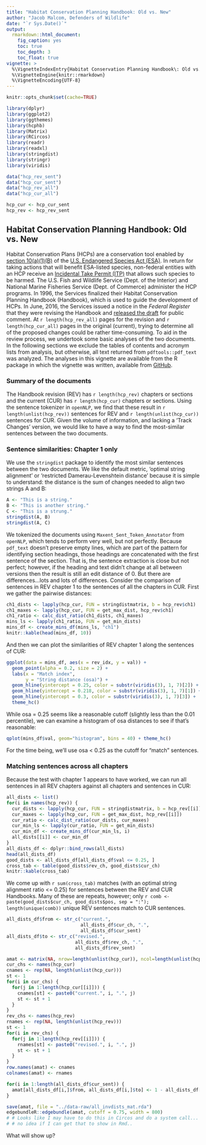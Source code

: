 ```yaml
---
title: "Habitat Conservation Planning Handbook: Old vs. New"
author: "Jacob Malcom, Defenders of Wildlife"
date: "`r Sys.Date()`"
output: 
  rmarkdown::html_document:
    fig_caption: yes
    toc: true
    toc_depth: 3
    toc_float: true
vignette: >
  %\VignetteIndexEntry{Habitat Conservation Planning Handbook\: Old vs. New}
  %\VignetteEngine{knitr::rmarkdown}
  %\VignetteEncoding{UTF-8}
---
```


```r
knitr::opts_chunk$set(cache=TRUE)

library(dplyr)
library(ggplot2)
library(ggthemes)
library(hcphb)
library(Matrix)
library(RCircos)
library(readr)
library(readxl)
library(stringdist)
library(stringr)
library(viridis)

data("hcp_rev_sent")
data("hcp_cur_sent")
data("hcp_rev_all")
data("hcp_cur_all")

hcp_cur <- hcp_cur_sent
hcp_rev <- hcp_rev_sent
```

## Habitat Conservation Planning Handbook: Old vs. New

Habitat Conservation Plans (HCPs) are a conservation tool enabled by [section 10(a)(1)(B)](https://www.fws.gov/endangered/what-we-do/hcp-overview.html) of the [U.S. Endangered Species Act (ESA)](https://www.fws.gov/endangered/laws-policies/). In return for taking actions that will benefit ESA-listed species, non-federal entities with an HCP receive an [Incidental Take Permit (ITP)](https://www.fws.gov/endangered/esa-library/pdf/HCPBK1.PDF) that allows such species to be harmed. The U.S. Fish and Wildlife Service (Dept. of the Interior) and National Marine Fisheries Service (Dept. of Commerce) administer the HCP programs. In 1996, the Services finalized their Habitat Conservation Planning Handbook (Handbook), which is used to guide the development of HCPs. In June, 2016, the Services issued a notice in the _Federal Register_ that they were revising the Handbook and [released the draft](https://www.regulations.gov/contentStreamer?documentId=FWS-HQ-ES-2016-0004-0002&disposition=attachment&contentType=pdf) for public comment. At `r length(hcp_rev_all)` pages for the revision and `r length(hcp_cur_all)` pages in the original (current), trying to determine all of the proposed changes could be rather time-consuming. To aid in the review process, we undertook some basic analyses of the two documents. In the following sections we exclude the tables of contents and acronym lists from analysis, but otherwise, all text returned from `pdftools::pdf_text` was analyzed. The analyses in this vignette are available from the R package in which the vignette was written, available from [GitHub](https://github.com/jacob-ogre/hcphb).

### Summary of the documents

The Handbook revision (REV) has `r length(hcp_rev)` chapters or sections and the current (CUR) has `r length(hcp_cur)` chapters or sections. Using the sentence tokenizer in `openNLP`, we find that these result in `r length(unlist(hcp_rev))` sentences for REV and `r length(unlist(hcp_cur))` sentences for CUR. Given the volume of information, and lacking a 'Track Changes' version, we would like to have a way to find the most-similar sentences between the two documents.

### Sentence similarities: Chapter 1 only

We use the `stringdist` package to identify the most similar sentences between the two documents. We like the default metric, 'optimal string alignment' or 'restricted Damerau-Levenshtein distance' because it is simple to understand: the distance is the sum of changes needed to align two strings A and B:

```r
A <- "This is a string."
B <- "This is another string."
C <- "This is a strung."
stringdist(A, B)
stringdist(A, C)
```

We tokenized the documents using `Maxent_Sent_Token_Annotator` from `openNLP`, which tends to perform very well, but not perfectly. Because `pdf_text` doesn't preserve empty lines, which are part of the pattern for identifying section headings, those headings are concatenated with the first sentence of the section. That is, the sentence extraction is close but not perfect; however, if the heading and text didn't change at all between versions then the result is still an edit distance of 0. But there are differences...lots and lots of differences. Consider the comparison of sentences in REV chapter 1 to the sentences of all the chapters in CUR. First we gather the pairwise distances:

```r
ch1_dists <- lapply(hcp_cur, FUN = stringdistmatrix, b = hcp_rev$ch1)
ch1_maxes <- lapply(hcp_cur, FUN = get_max_dist, hcp_rev$ch1)
ch1_ratio <- calc_dist_ratio(ch1_dists, ch1_maxes)
mins_ls <- lapply(ch1_ratio, FUN = get_min_dists)
mins_df <- create_mins_df(mins_ls, "ch1")
knitr::kable(head(mins_df, 10))
```

And then we can plot the similarities of REV chapter 1 along the sentences of CUR:

```r
ggplot(data = mins_df, aes(x = rev_idx, y = val)) +
  geom_point(alpha = 0.2, size = 2) +
  labs(x = "Match index",
       y = "String distance (osa)") +
  geom_hline(yintercept = 0.25, color = substr(viridis(3), 1, 7)[2]) +
  geom_hline(yintercept = 0.218, color = substr(viridis(3), 1, 7)[1]) +
  geom_hline(yintercept = 0.3, color = substr(viridis(3), 1, 7)[3]) +
  theme_hc()
```

While osa = 0.25 seems like a reasonable cutoff (slightly less than the 0.01 percentile), we can examine a histogram of osa distances to see if that's reasonable:

```r
qplot(mins_df$val, geom="histogram", bins = 40) + theme_hc()
```

For the time being, we'll use osa < 0.25 as the cutoff for "match" sentences.

### Matching sentences across all chapters

Because the test with chapter 1 appears to have worked, we can run all sentences in all REV chapters against all chapters and sentences in CUR:

```r
all_dists <- list()
for(i in names(hcp_rev)) {
  cur_dists <- lapply(hcp_cur, FUN = stringdistmatrix, b = hcp_rev[[i]])
  cur_maxes <- lapply(hcp_cur, FUN = get_max_dist, hcp_rev[[i]])
  cur_ratio <- calc_dist_ratio(cur_dists, cur_maxes)
  cur_min_ls <- lapply(cur_ratio, FUN = get_min_dists)
  cur_min_df <- create_mins_df(cur_min_ls, i)
  all_dists[[i]] <- cur_min_df
}
all_dists_df <- dplyr::bind_rows(all_dists)
head(all_dists_df)
good_dists <- all_dists_df[all_dists_df$val <= 0.25, ]
cross_tab <- table(good_dists$rev_ch, good_dists$cur_ch)
knitr::kable(cross_tab)
```

We come up with `r sum(cross_tab)` matches (with an optimal string alignment ratio <= 0.25) for sentences between the REV and CUR Handbooks. Many of these are repeats, however; only `r comb <- paste(good_dists$cur_ch, good_dists$pos, sep = ":"); length(unique(comb))` unique REV sentences match to CUR sentences.

```r
all_dists_df$from <- str_c("current.", 
                           all_dists_df$cur_ch, ".", 
                           all_dists_df$cur_sent)
all_dists_df$to <- str_c("revised.", 
                         all_dists_df$rev_ch, ".", 
                         all_dists_df$rev_sent)

amat <- matrix(NA, nrow=length(unlist(hcp_cur)), ncol=length(unlist(hcp_rev)))
cur_chs <- names(hcp_cur)
cnames <- rep(NA, length(unlist(hcp_cur)))
st <- 1
for(i in cur_chs) {
  for(j in 1:length(hcp_cur[[i]])) {
    cnames[st] <- paste0("current.", i, ".", j)
    st <- st + 1
  }
}
rev_chs <- names(hcp_rev)
rnames <- rep(NA, length(unlist(hcp_rev)))
st <- 1
for(i in rev_chs) {
  for(j in 1:length(hcp_rev[[i]])) {
    rnames[st] <- paste0("revised.", i, ".", j)
    st <- st + 1
  }
}
row.names(amat) <- cnames
colnames(amat) <- rnames

for(i in 1:length(all_dists_df$cur_sent)) {
  amat[all_dists_df[i,]$from, all_dists_df[i,]$to] <- 1 - all_dists_df[i,]$val  
}

save(amat, file = "../data-raw/all_invdists_mat.rda")
edgebundleR::edgebundle(amat, cutoff = 0.75, width = 800)
# # Looks like I may have to do this in Circos and do a system call...
# # no idea if I can get that to show in Rmd..

```

What will show up?
